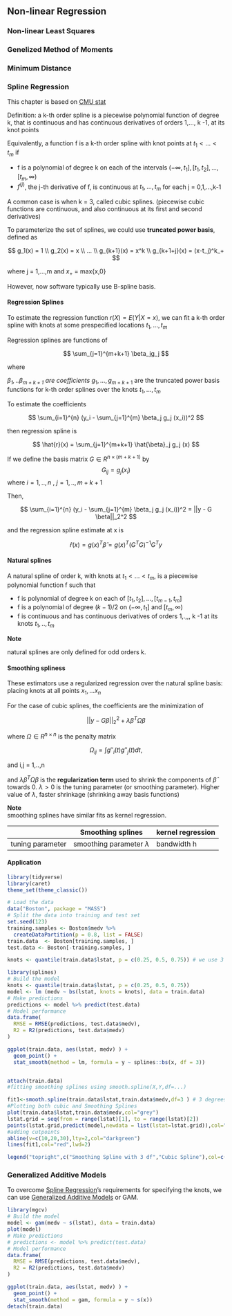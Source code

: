 ## Non-linear Regression
### Non-linear Least Squares

### Genelized Method of Moments

### Minimum Distance

### Spline Regression

This chapter is based on [CMU stat](https://www.stat.cmu.edu/~ryantibs/advmethods/notes/smoothspline.pdf)  

Definition: a k-th order spline is a piecewise polynomial function of degree k, that is continuous and has continuous derivatives of orders 1,..., k -1, at its knot points   

Equivalently, a function f is a k-th order spline with knot points at $t_1 < ...< t_m$ if  

 * f is a polynomial of degree k on each of the intervals $(-\infty, t_1], [t_1,t_2],...,[t_m, \infty)$  
 * $f^{(j)}$, the j-th derivative of f, is continuous at $t_1,...,t_m$ for each j = 0,1,...,k-1

A common case is when k = 3, called cubic splines. (piecewise cubic functions are continuous, and also continuous at its first and second derivatives)  

To parameterize the set of splines, we could use **truncated power basis**, defined as  

$$
g_1(x) = 1 \\
g_2(x) = x \\
... \\
g_{k+1}(x) = x^k \\
g_{k+1+j}(x) = (x-t_j)^k_+
$$

where j = 1,...,m and $x_+$ = max{x,0}  

However, now software typically use B-spline basis.  

#### Regression Splines

To estimate the regression function $r(X) = E(Y|X =x)$, we can fit a k-th order spline with knots at some prespecified locations $t_1,...,t_m$  

Regression splines are functions of 

$$
\sum_{j=1}^{m+k+1} \beta_jg_j
$$

where  

 *$\beta_1,..\beta_{m+k+1}$ are coefficients
 * $g_1,...,g_{m+k+1}$ are the truncated power basis functions for k-th order splines over the knots $t_1,...,t_m$


To estimate the coefficients  

$$
\sum_{i=1}^{n} (y_i - \sum_{j=1}^{m} \beta_j g_j (x_i))^2
$$

then regression spline is  

$$
\hat{r}(x) = \sum_{j=1}^{m+k+1} \hat{\beta}_j g_j (x)
$$


If we define the basis matrix $G \in R^{n \times (m+k+1)}$ by 
$$
G_{ij} = g_j(x_i) 
$$
where $i = 1,..,n$ , $j = 1,..,m+k+1$

Then,  

$$
\sum_{i=1}^{n} (y_i - \sum_{j=1}^{m} \beta_j g_j (x_i))^2 = ||y - G \beta||_2^2
$$

and the regression spline estimate at x is  

$$
\hat{r} (x) = g(x)^T \hat{\beta}= g(x)^T(G^TG)^{-1}G^Ty
$$

#### Natural splines

A natural spline of order k, with knots at $t_1 <...< t_m$, is a piecewise polynomial function f such that  

 * f is polynomial of degree k on each of $[t_1,t_2],...,[t_{m-1},t_m]$
 * f is a polynomial of degree $(k-1)/2$ on $(-\infty,t_1]$ and $[t_m,\infty)$
 * f is continuous and has continuous derivatives of orders 1,.,,, k -1 at its knots $t_1,..,t_m$

**Note**  

natural splines are only defined for odd orders k.

#### Smoothing spliness

These estimators use a regularized regression over the natural spline basis: placing knots at all points $x_1,...x_n$  

For the case of cubic splines, the coefficients are the minimization of 

$$
||y - G\beta||^2_2 + \lambda \beta^T \Omega \beta
$$

where  $\Omega \in R^{n \times n}$ is the penalty matrix

$$
\Omega_{ij} = \int g''_i(t) g''_j(t) dt,
$$

and i,j = 1,..,n

and $\lambda \beta^T \Omega \beta$ is the **regularization term** used to shrink the components of $\hat{\beta}$ towards 0. 
$\lambda > 0$ is the tuning parameter (or smoothing parameter). Higher value of $\lambda$, faster shrinkage  (shrinking away basis functions)  

**Note**  
smoothing splines have similar fits as kernel regression. 

| | Smoothing splines | kernel regression |
|---|---|---|
|tuning parameter | smoothing parameter $\lambda$ | bandwidth h |


#### Application 

```r

library(tidyverse)
library(caret)
theme_set(theme_classic())

# Load the data
data("Boston", package = "MASS")
# Split the data into training and test set
set.seed(123)
training.samples <- Boston$medv %>%
  createDataPartition(p = 0.8, list = FALSE)
train.data  <- Boston[training.samples, ]
test.data <- Boston[-training.samples, ]

knots <- quantile(train.data$lstat, p = c(0.25, 0.5, 0.75)) # we use 3 knots at 25,50,and 75 quantile.

library(splines)
# Build the model
knots <- quantile(train.data$lstat, p = c(0.25, 0.5, 0.75))
model <- lm (medv ~ bs(lstat, knots = knots), data = train.data)
# Make predictions
predictions <- model %>% predict(test.data)
# Model performance
data.frame(
  RMSE = RMSE(predictions, test.data$medv),
  R2 = R2(predictions, test.data$medv)
)

ggplot(train.data, aes(lstat, medv) ) +
  geom_point() +
  stat_smooth(method = lm, formula = y ~ splines::bs(x, df = 3))


attach(train.data)
#fitting smoothing splines using smooth.spline(X,Y,df=...)

fit1<-smooth.spline(train.data$lstat,train.data$medv,df=3 ) # 3 degrees of freedom
#Plotting both cubic and Smoothing Splines 
plot(train.data$lstat,train.data$medv,col="grey")
lstat.grid = seq(from = range(lstat)[1], to = range(lstat)[2])
points(lstat.grid,predict(model,newdata = list(lstat=lstat.grid)),col="darkgreen",lwd=2,type="l")
#adding cutpoints
abline(v=c(10,20,30),lty=2,col="darkgreen")
lines(fit1,col="red",lwd=2)

legend("topright",c("Smoothing Spline with 3 df","Cubic Spline"),col=c("red","darkgreen"),lwd=2)

```

### Generalized Additive Models
To overcome [Spline Regression]'s requirements for specifying the knots, we can use [Generalized Additive Models] or GAM. 

```r
library(mgcv)
# Build the model
model <- gam(medv ~ s(lstat), data = train.data)
plot(model)
# Make predictions
# predictions <- model %>% predict(test.data)
# Model performance
data.frame(
  RMSE = RMSE(predictions, test.data$medv),
  R2 = R2(predictions, test.data$medv)
)

ggplot(train.data, aes(lstat, medv) ) +
  geom_point() +
  stat_smooth(method = gam, formula = y ~ s(x))
detach(train.data)
```

